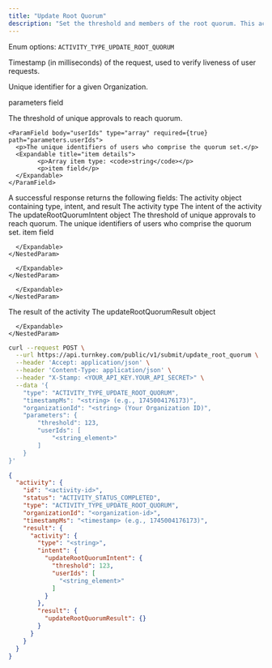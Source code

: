 ```yaml
---
title: "Update Root Quorum"
description: "Set the threshold and members of the root quorum. This activity must be approved by the current root quorum."
---
```



<EndpointPath type="submit" path="update_root_quorum" />

<Authorizations />

<H3Bordered text="Body" />

<ParamField body="type" type="enum<string>" required={true}>

Enum options: `ACTIVITY_TYPE_UPDATE_ROOT_QUORUM`
</ParamField>

<ParamField body="timestampMs" type="string" required={true}>

Timestamp (in milliseconds) of the request, used to verify liveness of user requests.
</ParamField>

<ParamField body="organizationId" type="string" required={true}>

Unique identifier for a given Organization.
</ParamField>

<ParamField body="parameters" type="object" required={true} path="parameters">
  <p>parameters field</p>
  <Expandable title="details">
    <NestedParam parentKey="parameters" childKey="threshold" type="number" required={true} default="">
    The threshold of unique approvals to reach quorum.
    </NestedParam>
    
    <ParamField body="userIds" type="array" required={true} path="parameters.userIds">
      <p>The unique identifiers of users who comprise the quorum set.</p>
      <Expandable title="item details">
            <p>Array item type: <code>string</code></p>
            <p>item field</p>
      </Expandable>
    </ParamField>
  </Expandable>
</ParamField>

<H3Bordered text="Response" />
A successful response returns the following fields:

<ResponseField name="activity" type="object" required={true}>
  The activity object containing type, intent, and result
  <Expandable title="activity details">
    <NestedParam parentKey="activity" childKey="type" type="string" required={true}>
The activity type
</NestedParam>
<NestedParam parentKey="activity" childKey="intent" type="object" required={true}>
      The intent of the activity
      <Expandable title="intent details">
        <NestedParam parentKey="activity.intent" childKey="updateRootQuorumIntent" type="object" required={true}>
      The updateRootQuorumIntent object
      <Expandable title="updateRootQuorumIntent details">
        <NestedParam parentKey="activity.intent.updateRootQuorumIntent" childKey="threshold" type="number" required={true}>
The threshold of unique approvals to reach quorum.
</NestedParam>
<NestedParam parentKey="activity.intent.updateRootQuorumIntent" childKey="userIds" type="array" required={true}>
      The unique identifiers of users who comprise the quorum set.
      <Expandable title="userIds details">
        <NestedParam parentKey="activity.intent.updateRootQuorumIntent.userIds" childKey="item" type="string" required={true}>
item field
</NestedParam>

      </Expandable>
    </NestedParam>

      </Expandable>
    </NestedParam>

      </Expandable>
    </NestedParam>
<NestedParam parentKey="activity" childKey="result" type="object" required={true}>
      The result of the activity
      <Expandable title="result details">
        <NestedParam parentKey="activity.result" childKey="updateRootQuorumResult" type="object" required={true}>
The updateRootQuorumResult object
</NestedParam>

      </Expandable>
    </NestedParam>

  </Expandable>
</ResponseField>

<RequestExample>

```bash cURL
curl --request POST \
  --url https://api.turnkey.com/public/v1/submit/update_root_quorum \
  --header 'Accept: application/json' \
  --header 'Content-Type: application/json' \
  --header "X-Stamp: <YOUR_API_KEY.YOUR_API_SECRET>" \
  --data '{
    "type": "ACTIVITY_TYPE_UPDATE_ROOT_QUORUM",
    "timestampMs": "<string> (e.g., 1745004176173)",
    "organizationId": "<string> (Your Organization ID)",
    "parameters": {
        "threshold": 123,
        "userIds": [
            "<string_element>"
        ]
    }
}'
```

</RequestExample>

<ResponseExample>

```json 200
{
  "activity": {
    "id": "<activity-id>",
    "status": "ACTIVITY_STATUS_COMPLETED",
    "type": "ACTIVITY_TYPE_UPDATE_ROOT_QUORUM",
    "organizationId": "<organization-id>",
    "timestampMs": "<timestamp> (e.g., 1745004176173)",
    "result": {
      "activity": {
        "type": "<string>",
        "intent": {
          "updateRootQuorumIntent": {
            "threshold": 123,
            "userIds": [
              "<string_element>"
            ]
          }
        },
        "result": {
          "updateRootQuorumResult": {}
        }
      }
    }
  }
}
```

</ResponseExample>
